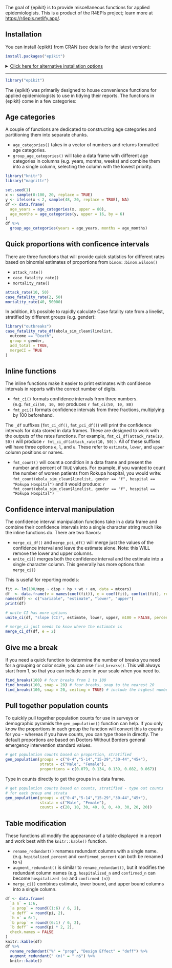 The goal of {epikit} is to provide miscellaneous functions for applied epidemiologists. 
This is a product of the R4EPIs project; learn more at <https://r4epis.netlify.app/>.

## Installation

You can install {epikit} from CRAN (see details for the latest version):

``` r
install.packages("epikit")
```

<details>
<!--
NOTE: everything inside the details tag will be collapsed and effectively
hidden from the user
 -->
<summary style='text-decoration: underline'>Click here for alternative installation options</summary>
If there is a bugfix or feature that is not yet on CRAN, you can install it via
the {drat} package:

You can also install the in-development version from GitHub using the {remotes}
package (but there's no guarantee that it will be stable):

```r
# install.packages("remotes")
remotes::install_github("R4EPI/epikit") 
```

</details>

-------

```r
library("epikit")
```

The {epikit} was primarily designed to house convenience functions for applied
epidemiologists to use in tidying their reports. The functions in {epikit} come
in a few categories:

## Age categories

A couple of functions are dedicated to constructing age categories and partitioning them into separate chunks.

 - `age_categories()` takes in a vector of numbers and returns formatted age categories.
 - `group_age_categories()` will take a data frame with different age
   categories in columns (e.g. years, months, weeks) and combine them into a
   single column, selecting the column with the lowest priority.

```r
library("knitr")
library("magrittr")

set.seed(1)
x <- sample(0:100, 20, replace = TRUE)
y <- ifelse(x < 2, sample(48, 20, replace = TRUE), NA)
df <- data.frame(
  age_years = age_categories(x, upper = 80), 
  age_months = age_categories(y, upper = 16, by = 6)
)
df %>% 
  group_age_categories(years = age_years, months = age_months)
```

## Quick proportions with conficence intervals

There are three functions that will provide quick statistics for different rates
based on binomial estimates of proportions from `binom::binom.wilson()`

 - `attack_rate()`
 - `case_fatality_rate()`
 - `mortality_rate()`

```r
attack_rate(10, 50)
case_fatality_rate(2, 50)
mortality_rate(40, 50000)
```

In addition, it's possible to rapidly calculate Case fatality rate from a
linelist, stratified by different groups (e.g. gender):

```r
library("outbreaks")
case_fatality_rate_df(ebola_sim_clean$linelist, 
  outcome == "Death", 
  group = gender,
  add_total = TRUE,
  mergeCI = TRUE
)
```

## Inline functions

The inline functions make it easier to print estimates with confidence intervals
in reports with the correct number of digits.

 - `fmt_ci()` formats confidence intervals from three numbers. (e.g. `fmt_ci(50, 10, 80)` produces `r fmt_ci(50, 10, 80)`
 - `fmt_pci()` formats confidence intervals from three fractions, multiplying by 100 beforehand.

The `_df` suffixes (`fmt_ci_df()`, `fmt_pci_df()`) will print the confidence
intervals for data stored in data frames. These are designed to work with the
outputs of the rates functions. For example, `fmt_ci_df(attack_rate(10, 50))`
will produce `r fmt_ci_df(attack_rate(10, 50))`. All of these suffixes will have
three options `e`, `l`, and `u`. These refer to `estimate`, `lower`, and `upper`
column positions or names. 

 - `fmt_count()` will count a condition in a data frame and present the number
   and percent of `TRUE` values. For example, if you wanted to count the number
   of women patients from Rokupa hospital, you would write: `fmt_count(ebola_sim_clean$linelist, gender == "f", hospital == "Rokupa Hospital")` and it would produce: `r fmt_count(ebola_sim_clean$linelist, gender == "f", hospital == "Rokupa Hospital")`


## Confidence interval manipulation

The confidence interval manipulation functions take in a data frame and combine
their confidence intervals into a single character string much like the inline
functions do. There are two flavors:

 - `merge_ci_df()` and `merge_pci_df()` will merge just the values of the confidence
   interval and leave the estimate alone. Note: this WILL remove the lower and
   upper columns.
 - `unite_ci()` merges both the confidence interval and the estimate into a 
   single character column. This generally has more options than `merge_ci()`

This is useful for reporting models:

```r
fit <- lm(100/mpg ~ disp + hp + wt + am, data = mtcars)
df  <- data.frame(v = names(coef(fit)), e = coef(fit), confint(fit), row.names = NULL)
names(df) <- c("variable", "estimate", "lower", "upper")
print(df)

# unite CI has more options
unite_ci(df, "slope (CI)", estimate, lower, upper, m100 = FALSE, percent = FALSE)

# merge_ci just needs to know where the estimate is
merge_ci_df(df, e = 2)
```

## Give me a break

If you need a quick function to determine the number of breaks you need for a
grouping or color scale, you can use `find_breaks()`. This will always start 
from 1, so that you can include zero in your scale when you need to.

```r
find_breaks(100) # four breaks from 1 to 100
find_breaks(100, snap = 20) # four breaks, snap to the nearest 20
find_breaks(100, snap = 20, ceiling = TRUE) # include the highest number
```


## Pull together population counts

To quickly pull together population counts for use in surveys or demographic 
pyramids the `gen_population()` function can help. 
If you only know the proportions in each group the function will convert this to 
counts for you - whereas if you have counts, you can type those in directly. 
The default proportions are based on Doctors Without Borders general emergency 
intervention standard values.

```r
# get population counts based on proportion, stratified
gen_population(groups = c("0-4","5-14","15-29","30-44","45+"), 
               strata = c("Male", "Female"), 
               proportions = c(0.079, 0.134, 0.139, 0.082, 0.067))
```

Type in counts directly to get the groups in a data frame. 

```r

# get population counts based on counts, stratified - type out counts
# for each group and strata
gen_population(groups = c("0-4","5-14","15-29","30-44","45+"), 
               strata = c("Male", "Female"), 
               counts = c(20, 10, 30, 40, 0, 0, 40, 30, 20, 20))

```


## Table modification

These functions all modify the appearance of a table displayed in a report and
work best with the `knitr::kable()` function.

 - `rename_redundant()` renames redundant columns with a single name. (e.g. `hopitalized_percent` and `confirmed_percent` can both be renamed to `%`)
 - `augment_redundant()` is similar to `rename_redundant()`, but it modifies the redundant column names (e.g. `hospitalized_n` and `confirmed_n` can become `hospitalized (n)` and `confirmed (n)`)
 - `merge_ci()` combines estimate, lower bound, and upper bound columns into a single column.

```r

df <- data.frame(
  `a n` = 1:6,
  `a prop` = round((1:6) / 6, 2),
  `a deff` = round(pi, 2),
  `b n` = 6:1,
  `b prop` = round((6:1) / 6, 2),
  `b deff` = round(pi * 2, 2),
  check.names = FALSE
)
knitr::kable(df)
df %>%
  rename_redundant("%" = "prop", "Design Effect" = "deff") %>%
  augment_redundant(" (n)" = " n$") %>%
  knitr::kable()
```



